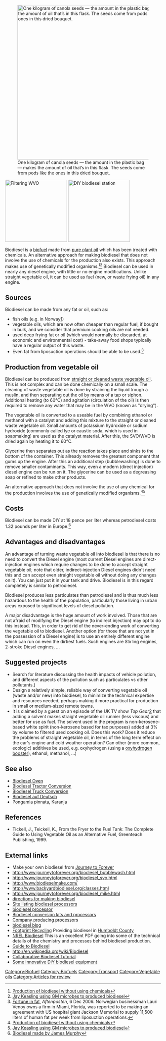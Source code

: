 [[File:Canola Oil and Seeds.jpg|thumb|500px|right|One kilogram of canola seeds — the amount in the plastic bag — makes the amount of oil that’s in this flask. The seeds come from pods like the ones in this dried bouquet.]]

[[File:Filtering WVO.png|thumb|right|200px|Filtering WVO]]
[[File:DIY biodiesel station.png|thumb|right|200px|DIY biodiesel station]]

Biodiesel is a [[Vegetable oil as fuel|biofuel]] made from [[straight vegetable oil|pure plant oil]] which has been treated with chemicals. An alternative approach for making biodiesel that does not involve the use of chemicals for the production also exists. This approach makes use of genetically modified organisms.<ref>[http://newscenter.lbl.gov/news-releases/2010/01/27/microbes-produce-biofuels/ Production of biodiesel without using chemicals]</ref><ref>[http://cheme.berkeley.edu/faculty/keasling/ Jay Keasling using GM microbes to produced biodiesel]</ref> Biodiesel can be used in nearly any diesel engine, with little or no engine modifications. Unlike straight vegetable oil{{w|straight vegetable oil}}, it can be used as fuel (new, or waste frying oil) in any engine.

== Sources ==
Biodiesel can be made from any{{fact}} fat or oil, such as:
*fish oils (e.g. in Norway[http://www.upi.com/NewsTrack/Quirks/20061206-073127-3179r/])
*vegetable oils, which are now often cheaper than regular fuel,{{fact}} if bought in bulk, and we consider that premium cooking oils are not needed.{{fact}}
*used deep frying fat or oil (which would normally be discarded, at economic and environmental cost) - take-away food shops typically have a regular output of this waste.
*Even fat from liposuction operations should be able to be used.<ref>[http://www.aftenposten.no/english/local/article1559489.ece Fortune in fat], ''Aftenposten'', 6 Dec 2006. Norwegian businessman Lauri Venoy owns a firm in Miami, Florida, was reported to be making an agreement with US hospital giant Jackson Memorial to supply 11,500 liters of human fat per week from liposuction operations.</ref>

==Production from vegetable oil==
Biodiesel can be produced from [[Vegetable fats and oils|straight or cleaned waste vegetable oil]]. This is not complex and can be done chemically on a small scale. The cleaning of waste vegetable oil is done by straining the liquid trough a muslin, and then separating out the oil by means of a tap or siphon. Additional heating (to 60°C) and agitation (circulation of the oil) is then required to remove any water that may be in the WVO (known as "drying").

The vegetable oil is converted to a useable fuel by combining ethanol or methanol with a catalyst and adding this mixture to the straight or cleaned waste vegetable oil. Small amounts of potassium hydroxide or sodium hydroxide (commonly called lye or caustic soda, which is used in soapmaking) are used as the catalyst material. After this, the SVO/WVO is dried again by heating it to 60°C. 

Glycerine then separates out as the reaction takes place and sinks to the bottom of the container. This allready removes the greatest component that gums up the engine. After this an additional step (bubblewashing) is done to remove smaller contaminants. This way, even a modern (direct injection) diesel engine can be run on it. The glycerine can be used as a degreasing soap or refined to make other products.

An alternative approach that does not involve the use of any chemical for the production involves the use of genetically modified organisms.<ref>[http://newscenter.lbl.gov/news-releases/2010/01/27/microbes-produce-biofuels/ Production of biodiesel without using chemicals]</ref><ref>[http://cheme.berkeley.edu/faculty/keasling/ Jay Keasling using GM microbes to produced biodiesel]</ref>

==Costs==
Biodiesel can be made DIY at 18 pence per liter whereas petrodiesel costs 1.32 pounds per liter in Europe.<ref>[http://truefunnystories.info/british-man-refining-biodiesel-in-his-own-workshops-just-18-pence-per-liter/ Biodiesel made by James Murphy]</ref>

==Advantages and disadvantages==
{{Main|Plant_oil_as_fuel#Use_in_internal_combustion_engines}}

An advantage of turning waste vegetable oil into biodiesel is that there is no need to convert the Diesel engine (most current Diesel engines are direct-injection engines which require changes to be done to accept straight vegetable oil; note that older, indirect-injection Diesel engines didn't need this and can accept even straight vegetable oil without doing any changes on it). You can just put it in your tank and drive. Biodiesel is in this regard completely is similar to petrodiesel.

Biodiesel produces less particulates than petrodiesel and is thus much less hazardous to the health of the population, particularly those living in urban areas exposed to significant levels of diesel pollution.{{fact}}

A major disadvantage is the huge amount of work involved. Those that are not afraid of modifying the Diesel engine (to indirect injection) may opt to do this instead. This, in order to get rid of the never-ending work of converting the vegetable oil to biodiesel. Another option (for those that are not yet in the possession of a Diesel engine) is to use an entirely different engine which can run on even the dirtiest fuels. Such engines are Stirling engines, 2-stroke Diesel engines, ...

== Suggested projects ==
*Search for literature discussing the health impacts of vehicle pollution, and different aspects of the pollution such as particulates vs other pollutants.{{sp}})
*Design a relatively simple, reliable way of converting vegetable oil (waste and/or new) into biodiesel, to minimize the technical expertise and resources needed, perhaps making it more practical for production in small or medium-sized remote towns.{{sp}}
*It is claimed by a guest on an episode of the UK TV show ''Top Gear''[http://www.youtube.com/watch?v=GOFbsaNeZps] that adding a solvent makes straight vegetable oil runnier (less viscous) and better for use as fuel. The solvent used in the program is non-kerosene-based white spirit (non-kerosene based for tax purposes) added at 3% by volume to filtered used cooking oil. Does this work? Does it reduce the problems of straight vegetable oil, in terms of the long term effect on the car's engine and cold weather operation?{{sp}} Can other (more common, ecologic) additives be used, e.g. oxyhydrogen{{w|Oxyhydrogen}} (using a [[oxyhydrogen booster]]), ethanol, methanol, ...)

== See also ==
* [[Biodiesel Oven]]
* [[Biodiesel Tractor Conversion]]
* [[Biodiesel Truck Conversion]]
* [[Biodiesel auf Deutsch]]
* [[Pongamia]] pinnata, Karanja

== References ==
{{reflist}}
*Tickell, J., Teickell, K., From the Fryer to the Fuel Tank: The Complete Guide to Using Vegetable Oil as an Alternative Fuel, Greenteach Publishing, 1999.

== External links ==
*Make your own biodiesel from [http://journeytoforever.org/biodiesel_make.html Journey to Forever]
* http://www.journeytoforever.org/biodiesel_bubblewash.html
* http://www.journeytoforever.org/biodiesel_svo.html
* http://www.biodieselmake.com/
* http://www.backyardbiodiesel.org/classes.html
* http://www.journeytoforever.org/biodiesel_mike.html
*[http://www.biodieselcommunity.org/gettingstarted/ directions for making biodiesel] 
*[http://www.homebiodieselkits.com/ Site listing biodiesel processors]
*[http://www.goldenray.co.uk/ biodiesel processor]
*[http://www.home-made-biodiesel.com/biodiesel-kit.html Biodiesel conversion kits and processors]
*[http://www.evolutionbiodieselkits.com/ Company producing processors]
*[http://www.biodieselblog.com/ biodiesel blog]
*[http://www.footprintrecycling.com/ Footprint Recycling] Providing biodiesel in [[Humboldt County]]
*[http://www.nrel.gov/docs/fy04osti/36244.pdf NREL Biodiesel] This is an excellent PDF going into some of the technical details of the chemistry and processes behind biodiesel production.
*[http://www.self-sufficiency-guide.com/Biodiesel.html Guide to Biodiesel]
*http://en.wikipedia.org/wiki/Biodiesel 
*[http://biodieseltutorial.utahbiodieselsupply.com/ Collaborative Biodiesel Tutorial]
*[http://www.graham-laming.com/bd/main.htm Some innovative DIY biodiesel equipment]

{{Needtopicadmin}}

[[Category:Biofuel]]
[[Category:Biofuels]]
[[Category:Transport]]
[[Category:Vegetable oils]]
[[Category:Articles for review]]